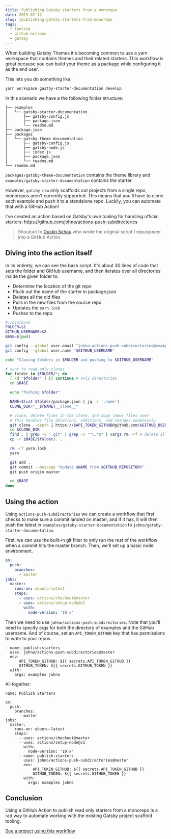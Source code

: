 ```yaml
---
title: Publishing Gatsby starters from a monorepo
date: 2019-07-12
slug: /publishing-gatsby-starters-from-monorepo
tags:
  - tooling
  - github-actions
  - gatsby
---
```


When building Gatsby Themes it's becoming common to use a yarn
workspace that contains themes and their related starters. This
workflow is great because you can build your theme as a package
while configuring it as the end user.

This lets you do something like:

```sh
yarn workspace gastby-starter-documentation develop
```

In this scenario we have a the following folder structure:

```
├── examples
│   └── gatsby-starter-documentation
│       ├── gatsby-config.js
│       ├── package.json
│       └── readme.md
├── package.json
├── packages
│   └── gatsby-theme-documentation
│       ├── gatsby-config.js
│       ├── gatsby-node.js
│       ├── index.js
│       ├── package.json
│       └── readme.md
└── readme.md
```

`packages/gatsby-theme-documentation` contains the theme
library and `examples/gatsby-starter-documentation` contains
the starter.

However, `gatsby new` only scaffolds out projects from a
single repo, monorepos aren't currently supported. This means
that you'll have to clone each example and push it to a
standalone repo. Luckily, you can automate that with a
GitHub Action!

I've created an action based on Gatsby's own tooling for
handling official starters: https://github.com/johno/actions-push-subdirectories

> Shoutout to [Dustin Schau](https://mobile.twitter.com/schaudustin)
> who wrote the original script I repurposed into a GitHub
> Action

## Diving into the action itself

In its entirety, we can see the bash script. It's about 30 lines of code that sets
the folder and GitHub username, and then iterates over all directories inside the
given folder to:

- Determine the location of the git repo
- Pluck out the name of the starter in package.json
- Deletes all the old files
- Pulls in the new files from the source repo
- Updates the `yarn.lock`
- Pushes to the repo

```sh
#!/bin/bash
FOLDER=$1
GITHUB_USERNAME=$2
BASE=$(pwd)

git config --global user.email "johno-actions-push-subdirectories@example.org"
git config --global user.name "$GITHUB_USERNAME"

echo "Cloning folders in $FOLDER and pushing to $GITHUB_USERNAME"

# sync to read-only clones
for folder in $FOLDER/*; do
  [ -d "$folder" ] || continue # only directories
  cd $BASE

  echo "Pushing $folder"

  NAME=$(cat $folder/package.json | jq -r '.name')
  CLONE_DIR="__${NAME}__clone__"

  # clone, delete files in the clone, and copy (new) files over
  # this handles file deletions, additions, and changes seamlessly
  git clone --depth 1 https://$API_TOKEN_GITHUB@github.com/$GITHUB_USERNAME/$NAME.git $CLONE_DIR
  cd $CLONE_DIR
  find . | grep -v ".git" | grep -v "^\.*$" | xargs rm -rf # delete all files (to handle deletions in monorepo)
  cp -r $BASE/$folder/. .

  rm -rf yarn.lock
  yarn

  git add .
  git commit --message "Update $NAME from $GITHUB_REPOSITORY"
  git push origin master

  cd $BASE
done
```

## Using the action

Using `actions-push-subdirectories` we can create a workflow
that first checks to make sure a commit landed on master, and
if it has, it will then push the latest in `examples/gatsby-starter-documentation`
to `johno/gatsby-starter-documentation`.

First, we can use the built-in git filter to only run
the rest of the workflow when a commit hits the
master branch. Then, we'll set up a basic node
environment.

```yml
on:
  push:
    branches:
      - master
jobs:
  master:
    runs-on: ubuntu-latest
    steps:
      - uses: actions/checkout@master
      - uses: actions/setup-node@v1
        with:
          node-version: '10.x'
```

Then we need to use `johno/actions-push-subdirectories`. Note
that you'll need to specify args for both the directory of examples
and the GitHub username. And of course, set an `API_TOKEN_GITHUB`
key that has permissions to write to your repos.

```
- name: publish:starters
  uses: johno/actions-push-subdirectories@master
  env:
      API_TOKEN_GITHUB: ${{ secrets.API_TOKEN_GITHUB }}
      GITHUB_TOKEN: ${{ secrets.GITHUB_TOKEN }}
  with:
    args: examples johno
```

All together:

```
name: Publish Starters

on:
  push:
    branches:
      - master
jobs:
  master:
    runs-on: ubuntu-latest
    steps:
      - uses: actions/checkout@master
      - uses: actions/setup-node@v1
        with:
          node-version: '10.x'
      - name: publish:starters
        uses: johno/actions-push-subdirectories@master
        env:
            API_TOKEN_GITHUB: ${{ secrets.API_TOKEN_GITHUB }}
            GITHUB_TOKEN: ${{ secrets.GITHUB_TOKEN }}
        with:
          args: examples johno
```

## Conclusion

Using a GitHub Action to publish read only starters from a
monorepo is a rad way to automate working with the existing
Gatsby project scaffold tooling.

[See a project using this workflow](https://github.com/johno/gatsby-theme-documentation)
